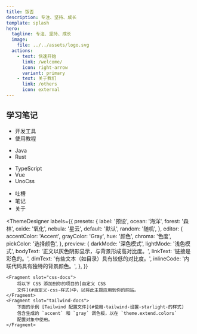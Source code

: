 ```yaml
---
title: 饭否
description: 专注、坚持、成长
template: splash
hero:
  tagline: 专注、坚持、成长
  image:
    file: ../../assets/logo.svg
  actions:
    - text: 快速开始
      link: /welcome/
      icon: right-arrow
      variant: primary
    - text: 关于我们
      link: /others
      icon: external
---
```



## 学习笔记

<CardGrid stagger>
	<Card title="经验分享" icon="open-book">
		<ul>
	    	<li>开发工具</li>
			<li>使用教程</li>
		</ul>
	</Card>
	<Card title="后端笔记" icon="open-book">
		<ul>
	    	<li>Java</li>
			<li>Rust</li>
		</ul>
	</Card>
	<Card title="前端笔记" icon="open-book">
		<ul>
	    	<li>TypeScript</li>
			<li>Vue</li>
			<li>UnoCss</li>
		</ul>
	</Card>
	<Card title="个人博客" icon="open-book">
		<ul>
	    	<li>吐槽</li>
			<li>笔记</li>
			<li>关于</li>
		</ul>
	</Card>
</CardGrid>



<ThemeDesigner
	labels={{
		presets: {
			label: '预设',
			ocean: '海洋',
			forest: '森林',
			oxide: '氧化',
			nebula: '星云',
			default: '默认',
			random: '随机',
		},
		editor: {
			accentColor: 'Accent',
			grayColor: 'Gray',
			hue: '颜色',
			chroma: '色度',
			pickColor: '选择颜色',
		},
		preview: {
			darkMode: '深色模式',
			lightMode: '浅色模式',
			bodyText: '正文以灰色阴影显示，与背景形成高对比度。',
			linkText: '链接是彩色的。',
			dimText: '有些文本（如目录）具有较低的对比度。',
			inlineCode: '内联代码具有独特的背景颜色。',
		},
	}}
>
	<Fragment slot="css-docs">
		将以下 CSS 添加到你的项目的[自定义 CSS
		文件](#自定义-css-样式)中，以将此主题应用到你的网站。
	</Fragment>
	<Fragment slot="tailwind-docs">
		下面的示例 [Tailwind 配置文件](#使用-tailwind-设置-starlight-的样式)
		包含生成的 `accent` 和 `gray` 调色板，以在 `theme.extend.colors`
		配置对象中使用。
	</Fragment>
</ThemeDesigner>
 